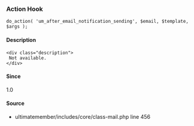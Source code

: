 
### Action Hook    
    
```
do_action( 'um_after_email_notification_sending', $email, $template, $args );
```

#### Description
    <div class="description">
     Not available.
    </div>

#### Since
<div class="description">
1.0
</div>

#### Source
  - <Link href="/developer/files/includes-core-class-mail#source-view.456">ultimatemember/includes/core/class-mail.php</Link> <Link href="/developer/files/includes-core-class-mail#source-view.456">line 456</Link>

